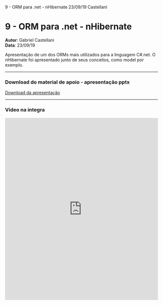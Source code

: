 9 - ORM para .net - nHibernate
23/09/19
Castellani


# 9 - ORM para .net - nHibernate
**Autor**: Gabriel Castellani<br />
**Data**: 23/09/19

Apresentação de um dos ORMs mais utilizados para a linguagem C#.net. O nHibernate foi apresentado junto de seus conceitos, como model por exemplo.

--- 
### Download do material de apoio - apresentação pptx

<span>
    <a href="https://apoio.facil.com.br/files//Meetups/ppt/9.pptx">Download da apresentação</a>
</span>

---
### Vídeo na integra

<Bleed>
    <iframe width="100%" height="600" frameborder="0" allow="accelerometer; autoplay; clipboard-write; encrypted-media; gyroscope; picture-in-picture" allowfullscreen="true" webkitallowfullscreen="true" mozallowfullscreen="true" src='https://apoio.facil.com.br/files//Meetups/9/zoom_0.mp4'  ></iframe>    
</Bleed>

